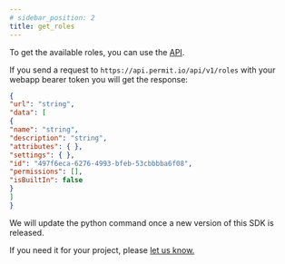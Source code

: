 ```yaml
---
# sidebar_position: 2
title: get_roles
---
```


To get the available roles, you can use the [API](/reference/api_with_cli).

If you send a request to `https://api.permit.io/api/v1/roles` with your webapp bearer token you will get the response:

```json
{
"url": "string",
"data": [
{
"name": "string",
"description": "string",
"attributes": { },
"settings": { },
"id": "497f6eca-6276-4993-bfeb-53cbbbba6f08",
"permissions": [],
"isBuiltIn": false
}
]
}
```

We will update the python command once a new version of this SDK is released.

If you need it for your project, please [let us know.](mailto:help@permit.io)

<!-- ```python

``` -->

